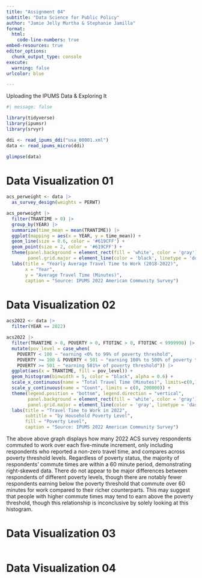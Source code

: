 ```yaml
---
title: "Assignment 04"
subtitle: "Data Science for Public Policy"
author: "Jamie Jelly Murtha & Stephanie Jamilla"
format: 
  html:
    code-line-numbers: true
embed-resources: true
editor_options: 
  chunk_output_type: console
execute: 
  warning: false
urlcolor: blue

---
```

\vspace{0.1in}

Uploading the IPUMS Data & Exploring It

```r
#| message: false

library(tidyverse)
library(ipumsr)
library(srvyr)

ddi <- read_ipums_ddi("usa_00001.xml")
data <- read_ipums_micro(ddi)

glimpse(data)

```

# Data Visualization 01

```r
acs_perweight <- data |>
  as_survey_design(weights = PERWT)

acs_perweight |>
  filter(TRANTIME > 0) |>
  group_by(YEAR) |>
  summarize(time_mean = mean(TRANTIME)) |>
  ggplot(mapping = aes(x = YEAR, y = time_mean)) +
  geom_line(size = 0.6, color = '#619CFF') +
  geom_point(size = 2, color = '#619CFF') +
  theme(panel.background = element_rect(fill = 'white', color = 'gray'),
        panel.grid.major = element_line(color = 'black', linetype = 'dotted')) +
  labs(title = "Yearly Average Travel Time to Work (2018-2022)",
       x = "Year",
       y = "Average Travel Time (Minutes)",
       caption = "Source: IPUMS 2022 American Community Survey")

```




\vspace{0.1in}

# Data Visualization 02

```r

acs2022 <- data |>
  filter(YEAR == 2022) 

acs2022 |>
  filter(TRANTIME > 0, POVERTY > 0, FTOTINC > 0, FTOTINC < 9999998) |>
  mutate(pov_level = case_when(
    POVERTY < 100 ~ "earning <0% to 99% of poverty threshold",
    POVERTY >= 100 & POVERTY < 501 ~ "earning 100% to 500% of poverty threshold",
    POVERTY >= 501 ~ "earning 501%+ of poverty threshold")) |>
  ggplot(aes(x = TRANTIME, fill = pov_level)) +
  geom_histogram(binwidth = 5, color = "black", alpha = 0.6) +
  scale_x_continuous(name = "Total Travel Time (Minutes)", limits=c(0,160), n.breaks = 7) +
  scale_y_continuous(name = "Count", limits = c(0, 200000)) +
  theme(legend.position = "bottom", legend.direction = "vertical",
        panel.background = element_rect(fill = 'white', color = 'gray'),
        panel.grid.major = element_line(color = 'gray', linetype = 'dashed')) +
  labs(title = "Travel Time to Work in 2022",
       subtitle = "by Household Poverty Level",
       fill = "Poverty Level", 
       caption = "Source: IPUMS 2022 American Community Survey")

```

The above above graph displays how many 2022 ACS survey respondents commuted to work over each five-minute increment, only including respondents who reported a non-zero travel time, and compares across poverty threshold levels. Regardless of poverty status, the majority of respondents' commute times are within a 60 minute period, demonstrating right-skewed data. There do not appear to be major differences between respondents of different poverty levels, though there are notably fewer respondents earning below the poverty threshold that commute over 60 minutes for work compared to their richer counterparts. This may suggest that people with higher commute times may tend to earn above the poverty threshold, though this relationship is inconclusive by solely looking at this histogram.

\vspace{0.1in}

# Data Visualization 03

```r


```


\vspace{0.1in}


# Data Visualization 04

```r


```


